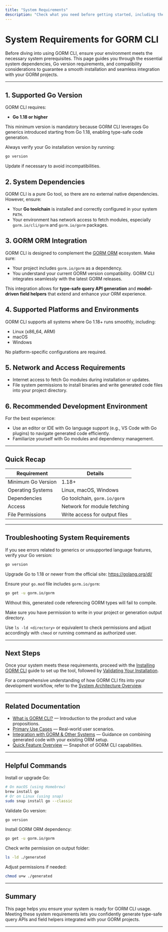 ```yaml
---
title: "System Requirements"
description: "Check what you need before getting started, including the minimum supported Go version, expected system dependencies, and integration points with 'gorm.io/gorm'. Learn what environments are supported to ensure seamless setup."
---
```


# System Requirements for GORM CLI

Before diving into using GORM CLI, ensure your environment meets the necessary system prerequisites. This page guides you through the essential system dependencies, Go version requirements, and compatibility considerations to guarantee a smooth installation and seamless integration with your GORM projects.

---

## 1. Supported Go Version

GORM CLI requires:

- **Go 1.18 or higher**

This minimum version is mandatory because GORM CLI leverages Go generics introduced starting from Go 1.18, enabling type-safe code generation.

<Tip>
Always verify your Go installation version by running:

```bash
go version
```

Update if necessary to avoid incompatibilities.
</Tip>

## 2. System Dependencies

GORM CLI is a pure Go tool, so there are no external native dependencies. However, ensure:

- Your **Go toolchain** is installed and correctly configured in your system `PATH`.
- Your environment has network access to fetch modules, especially `gorm.io/cli/gorm` and `gorm.io/gorm` packages.

## 3. GORM ORM Integration

GORM CLI is designed to complement the [GORM ORM](https://gorm.io) ecosystem. Make sure:

- Your project includes `gorm.io/gorm` as a dependency.
- You understand your current GORM version compatibility. GORM CLI integrates seamlessly with the latest GORM releases.

This integration allows for **type-safe query API generation** and **model-driven field helpers** that extend and enhance your ORM experience.

## 4. Supported Platforms and Environments

GORM CLI supports all systems where Go 1.18+ runs smoothly, including:

- Linux (x86_64, ARM)
- macOS
- Windows

No platform-specific configurations are required.

## 5. Network and Access Requirements

- Internet access to fetch Go modules during installation or updates.
- File system permissions to install binaries and write generated code files into your project directory.

## 6. Recommended Development Environment

For the best experience:

- Use an editor or IDE with Go language support (e.g., VS Code with Go plugins) to navigate generated code efficiently.
- Familiarize yourself with Go modules and dependency management.

---

## Quick Recap

| Requirement           | Details                       |
|-----------------------|-------------------------------|
| Minimum Go Version    | 1.18+                         |
| Operating Systems     | Linux, macOS, Windows         |
| Dependencies         | Go toolchain, `gorm.io/gorm`   |
| Access               | Network for module fetching    |
| File Permissions     | Write access for output files  |

---

## Troubleshooting System Requirements

<AccordionGroup title="Common Issues and Solutions">
<Accordion title="Go Version Too Low">

If you see errors related to generics or unsupported language features, verify your Go version:

```bash
go version
```

Upgrade Go to 1.18 or newer from the official site: https://golang.org/dl/

</Accordion>

<Accordion title="Missing GORM ORM Dependency">

Ensure your `go.mod` file includes `gorm.io/gorm`:

```bash
go get -u gorm.io/gorm
```

Without this, generated code referencing GORM types will fail to compile.

</Accordion>

<Accordion title="Permission Denied on Output Directory">

Make sure you have permission to write in your project or generation output directory.

Use `ls -ld <directory>` or equivalent to check permissions and adjust accordingly with `chmod` or running command as authorized user.

</Accordion>
</AccordionGroup>

---

## Next Steps

Once your system meets these requirements, proceed with the [Installing GORM CLI](/getting-started/setup-basics/installation) guide to set up the tool, followed by [Validating Your Installation](/getting-started/setup-basics/verification).

For a comprehensive understanding of how GORM CLI fits into your development workflow, refer to the [System Architecture Overview](/overview/architecture-concepts/system-architecture).

---

## Related Documentation

- [What is GORM CLI?](/overview/product-intro/what-is-gorm-cli) — Introduction to the product and value propositions.
- [Primary Use Cases](/overview/product-intro/primary-use-cases) — Real-world user scenarios.
- [Integration with GORM & Other Systems](/overview/architecture-concepts/integration-with-gorm) — Guidance on combining generated code with your existing ORM setup.
- [Quick Feature Overview](/overview/feature-glance/quick-feature-overview) — Snapshot of GORM CLI capabilities.

---

## Helpful Commands

Install or upgrade Go:

```bash
# On macOS (using Homebrew)
brew install go
# Or on Linux (using snap)
sudo snap install go --classic
```

Validate Go version:

```bash
go version
```

Install GORM ORM dependency:

```bash
go get -u gorm.io/gorm
```

Check write permission on output folder:

```bash
ls -ld ./generated
```

Adjust permissions if needed:

```bash
chmod u+w ./generated
```

---

## Summary
This page helps you ensure your system is ready for GORM CLI usage. Meeting these system requirements lets you confidently generate type-safe query APIs and field helpers integrated with your GORM projects.

---